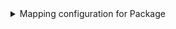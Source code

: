 <details>

<summary>Mapping configuration for Package</summary>

```yaml showLineNumbers
createMissingRelatedEntities: true
deleteDependentEntities: true
resources:
  - kind: package
    selector:
      query: "true"
    port:
      entity:
        mappings:
          identifier: .Id
          title: .Title
          blueprint: '"octopusPackage"'
          properties:
            description: .Description
            feedId: .FeedId
            fileExtension: .FileExtension
            version: .Version
            hash: .Hash
            packageSizeBytes: .PackageSizeBytes
            published: .Published
            releaseNotes: .ReleaseNotes
            summary: .Summary
          relations:
            space: .SpaceId
```

</details>
